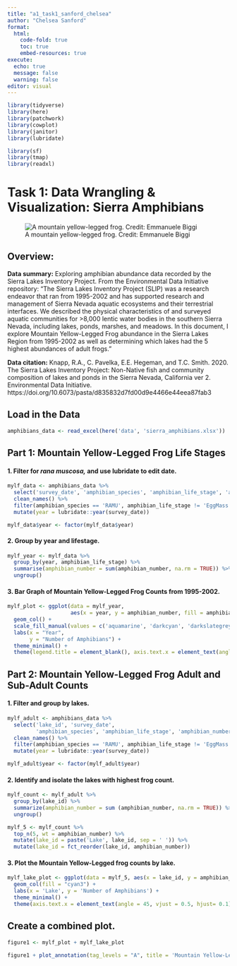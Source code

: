 ```yaml
---
title: "a1_task1_sanford_chelsea"
author: "Chelsea Sanford"
format:
  html:
    code-fold: true
    toc: true
    embed-resources: true
execute:
  echo: true
  message: false
  warning: false
editor: visual
---
```


```r
library(tidyverse)
library(here)
library(patchwork)
library(cowplot)
library(janitor)
library(lubridate)

library(sf)
library(tmap)
library(readxl)
```

# Task 1: Data Wrangling & Visualization: Sierra Amphibians

![A mountain yellow-legged frog. Credit: Emmanuele Biggi](data/rmuscosa.jpeg)

## Overview: 

**Data summary:** Exploring amphibian abundance data recorded by the Sierra Lakes Inventory Project. 
From the Environmental Data Initiative repository: “The Sierra Lakes Inventory Project (SLIP) was a research endeavor that ran from 1995-2002 and has supported research and management of Sierra Nevada aquatic ecosystems and their terrestrial interfaces. We described the physical characteristics of and surveyed aquatic communities for >8,000 lentic water bodies in the southern Sierra Nevada, including lakes, ponds, marshes, and meadows. In this document, I explore Mountain Yellow-Legged Frog abundance in the Sierra Lakes Region from 1995-2002 as well as determining which lakes had the 5 highest abundances of adult frogs.”

**Data citation:** Knapp, R.A., C. Pavelka, E.E. Hegeman, and T.C. Smith. 2020. The Sierra Lakes Inventory Project: Non-Native fish and community composition of lakes and ponds in the Sierra Nevada, California ver 2. Environmental Data Initiative. https://doi.org/10.6073/pasta/d835832d7fd00d9e4466e44eea87fab3

## Load in the Data

```r
amphibians_data <- read_excel(here('data', 'sierra_amphibians.xlsx'))
```

## Part 1: Mountain Yellow-Legged Frog Life Stages

#### 1. Filter for *rana muscosa,* and use lubridate to edit date.

```r
mylf_data <- amphibians_data %>% 
  select('survey_date', 'amphibian_species', 'amphibian_life_stage', 'amphibian_number') %>% 
  clean_names() %>% 
  filter(amphibian_species == 'RAMU', amphibian_life_stage != 'EggMass') %>% 
  mutate(year = lubridate::year(survey_date))

mylf_data$year <- factor(mylf_data$year)
```

#### 2. Group by year and lifestage.

```r
mylf_year <- mylf_data %>% 
  group_by(year, amphibian_life_stage) %>% 
  summarise(amphibian_number = sum(amphibian_number, na.rm = TRUE)) %>% 
  ungroup()
```

#### 3. Bar Graph of Mountain Yellow-Legged Frog Counts from 1995-2002.

```r
mylf_plot <- ggplot(data = mylf_year, 
                    aes(x = year, y = amphibian_number, fill = amphibian_life_stage)) +
  geom_col() +
  scale_fill_manual(values = c('aquamarine', 'darkcyan', 'darkslategrey')) +
  labs(x = "Year", 
       y = "Number of Amphibians") +
  theme_minimal() +
  theme(legend.title = element_blank(), axis.text.x = element_text(angle = 45, vjust = 0.5, hjust = 0.1))
```

## Part 2: Mountain Yellow-Legged Frog Adult and Sub-Adult Counts

#### 1. Filter and group by lakes.

```r
mylf_adult <- amphibians_data %>% 
  select('lake_id', 'survey_date', 
         'amphibian_species', 'amphibian_life_stage', 'amphibian_number') %>%  
  clean_names() %>% 
  filter(amphibian_species == 'RAMU', amphibian_life_stage != 'EggMass', amphibian_life_stage != 'Tadpole') %>% 
  mutate(year = lubridate::year(survey_date))

mylf_adult$year <- factor(mylf_adult$year)
```

#### 2. Identify and isolate the lakes with highest frog count.

```r
mylf_count <- mylf_adult %>% 
  group_by(lake_id) %>% 
  summarize(amphibian_number = sum (amphibian_number, na.rm = TRUE)) %>% 
  ungroup()

mylf_5 <- mylf_count %>% 
  top_n(5, wt = amphibian_number) %>% 
  mutate(lake_id = paste('Lake', lake_id, sep = ' ')) %>% 
  mutate(lake_id = fct_reorder(lake_id, amphibian_number))
```

#### 3. Plot the Mountain Yellow-Legged frog counts by lake.

```r
mylf_lake_plot <- ggplot(data = mylf_5, aes(x = lake_id, y = amphibian_number)) +
  geom_col(fill = "cyan3") +
  labs(x = 'Lake', y = 'Number of Amphibians') +
  theme_minimal() +
  theme(axis.text.x = element_text(angle = 45, vjust = 0.5, hjust= 0.1))
```

## Create a combined plot.

```r
figure1 <- mylf_plot + mylf_lake_plot

figure1 + plot_annotation(tag_levels = "A", title = 'Mountain Yellow-Legged Frog Counts in the Sierra Lakes')

```
